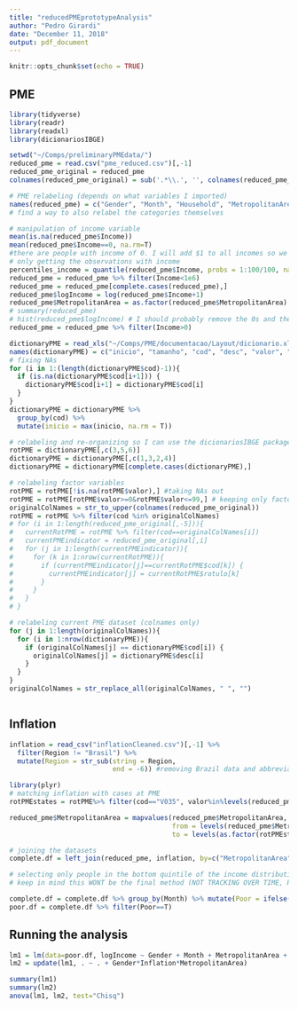 ```yaml
---
title: "reducedPMEprototypeAnalysis"
author: "Pedro Girardi"
date: "December 11, 2018"
output: pdf_document
---
```


```r
knitr::opts_chunk$set(echo = TRUE)
```

## PME 


```r
library(tidyverse)
library(readr)
library(readxl)
library(dicionariosIBGE)
```

```r
setwd("~/Comps/preliminaryPMEdata/")
reduced_pme = read.csv("pme_reduced.csv")[,-1]
reduced_pme_original = reduced_pme
colnames(reduced_pme_original) = sub('.*\\.', '', colnames(reduced_pme_original))
```

```r
# PME relabeling (depends on what variables I imported)
names(reduced_pme) = c("Gender", "Month", "Household", "MetropolitanArea", "Income")
# find a way to also relabel the categories themselves
```

```r
# manipulation of income variable
mean(is.na(reduced_pme$Income))
mean(reduced_pme$Income==0, na.rm=T) 
#there are people with income of 0. I will add $1 to all incomes so we don't have issues with log
# only getting the observations with income
percentiles_income = quantile(reduced_pme$Income, probs = 1:100/100, na.rm=T)# some percentiles are off at the very top (people making 10^9 reals)
reduced_pme = reduced_pme %>% filter(Income<1e6)
reduced_pme = reduced_pme[complete.cases(reduced_pme),]
reduced_pme$logIncome = log(reduced_pme$Income+1)
reduced_pme$MetropolitanArea = as.factor(reduced_pme$MetropolitanArea)
# summary(reduced_pme)
# hist(reduced_pme$logIncome) # I should probably remove the 0s and they will be overly influential 
reduced_pme = reduced_pme %>% filter(Income>0)
```

```r
dictionaryPME = read_xls("~/Comps/PME/documentacao/Layout/dicionario.xls", skip = 7, col_names = F)
names(dictionaryPME) = c("inicio", "tamanho", "cod", "desc", "valor", "rotulo")
# fixing NAs 
for (i in 1:(length(dictionaryPME$cod)-1)){
  if (is.na(dictionaryPME$cod[i+1])) {
    dictionaryPME$cod[i+1] = dictionaryPME$cod[i]
  }
}
dictionaryPME = dictionaryPME %>%
  group_by(cod) %>%
  mutate(inicio = max(inicio, na.rm = T))

# relabeling and re-organizing so I can use the dicionariosIBGE package
rotPME = dictionaryPME[,c(3,5,6)]
dictionaryPME = dictionaryPME[,c(1,3,2,4)]
dictionaryPME = dictionaryPME[complete.cases(dictionaryPME),]

# relabeling factor variables
rotPME = rotPME[!is.na(rotPME$valor),] #taking NAs out
rotPME = rotPME[rotPME$valor>=0&rotPME$valor<=99,] # keeping only factor variables
originalColNames = str_to_upper(colnames(reduced_pme_original))
rotPME = rotPME %>% filter(cod %in% originalColNames)
# for (i in 1:length(reduced_pme_original[,-5])){
#   currentRotPME = rotPME %>% filter(cod==originalColNames[i])
#   currentPMEindicator = reduced_pme_original[,i]
#   for (j in 1:length(currentPMEindicator)){
#     for (k in 1:nrow(currentRotPME)){
#       if (currentPMEindicator[j]==currentRotPME$cod[k]) {
#         currentPMEindicator[j] = currentRotPME$rotulo[k]
#       }
#     }
#   }
# }

# relabeling current PME dataset (colnames only)
for (j in 1:length(originalColNames)){
  for (i in 1:nrow(dictionaryPME)){
    if (originalColNames[j] == dictionaryPME$cod[i]) {
      originalColNames[j] = dictionaryPME$desc[i]
    }
  }
}
originalColNames = str_replace_all(originalColNames, " ", "")



```

## Inflation


```r
inflation = read_csv("inflationCleaned.csv")[,-1] %>% 
  filter(Region != "Brasil") %>% 
  mutate(Region = str_sub(string = Region,
                          end = -6)) #removing Brazil data and abbreviation of cities

library(plyr)
# matching inflation with cases at PME
rotPMEstates = rotPME%>% filter(cod=="V035", valor%in%levels(reduced_pme$MetropolitanArea))

reduced_pme$MetropolitanArea = mapvalues(reduced_pme$MetropolitanArea,
                                         from = levels(reduced_pme$MetropolitanArea),
                                         to = levels(as.factor(rotPMEstates$rotulo)))

# joining the datasets
complete.df = left_join(reduced_pme, inflation, by=c("MetropolitanArea" = "Region", "Month" = "Month"))
```

````r
# selecting only people in the bottom quintile of the income distribution at any given period
# keep in mind this WONT be the final method (NOT TRACKING OVER TIME, REPEATED OBS OF INDIVIDUALS)

complete.df = complete.df %>% group_by(Month) %>% mutate(Poor = ifelse(Income <= quantile(Income, probs = .2), T, F))
poor.df = complete.df %>% filter(Poor==T)
````

## Running the analysis

```r
lm1 = lm(data=poor.df, logIncome ~ Gender + Month + MetropolitanArea + Inflation)
lm2 = update(lm1, . ~ . + Gender*Inflation*MetropolitanArea)

summary(lm1)
summary(lm2)
anova(lm1, lm2, test="Chisq")
```



